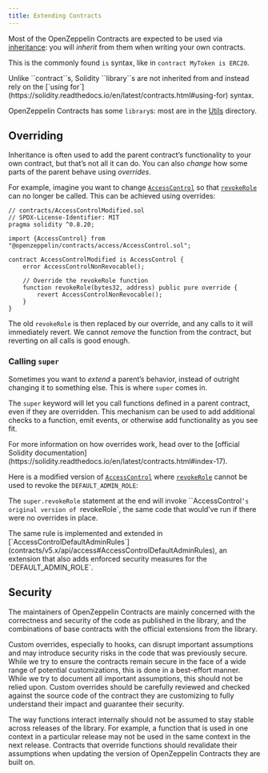 ```yaml
---
title: Extending Contracts
---
```


Most of the OpenZeppelin Contracts are expected to be used via [inheritance](https://solidity.readthedocs.io/en/latest/contracts.html#inheritance): you will _inherit_ from them when writing your own contracts.

This is the commonly found `is` syntax, like in `contract MyToken is ERC20`.

<Callout>
Unlike ``contract``s, Solidity ``library``s are not inherited from and instead rely on the [`using for`](https://solidity.readthedocs.io/en/latest/contracts.html#using-for) syntax.

OpenZeppelin Contracts has some ``library``s: most are in the [Utils](contracts/v5.x/api/utils) directory.
</Callout>

## Overriding

Inheritance is often used to add the parent contract’s functionality to your own contract, but that’s not all it can do. You can also _change_ how some parts of the parent behave using _overrides_.

For example, imagine you want to change [`AccessControl`](contracts/v5.x/api/access#AccessControl) so that [`revokeRole`](contracts/v5.x/api/access#AccessControl-revokeRole-bytes32-address-) can no longer be called. This can be achieved using overrides:

```solidity
// contracts/AccessControlModified.sol
// SPDX-License-Identifier: MIT
pragma solidity ^0.8.20;

import {AccessControl} from "@openzeppelin/contracts/access/AccessControl.sol";

contract AccessControlModified is AccessControl {
    error AccessControlNonRevocable();

    // Override the revokeRole function
    function revokeRole(bytes32, address) public pure override {
        revert AccessControlNonRevocable();
    }
}
```

The old `revokeRole` is then replaced by our override, and any calls to it will immediately revert. We cannot _remove_ the function from the contract, but reverting on all calls is good enough.

### Calling `super`

Sometimes you want to _extend_ a parent’s behavior, instead of outright changing it to something else. This is where `super` comes in.

The `super` keyword will let you call functions defined in a parent contract, even if they are overridden. This mechanism can be used to add additional checks to a function, emit events, or otherwise add functionality as you see fit.

<Callout>
For more information on how overrides work, head over to the [official Solidity documentation](https://solidity.readthedocs.io/en/latest/contracts.html#index-17).
</Callout>

Here is a modified version of [`AccessControl`](contracts/v5.x/api/access#AccessControl) where [`revokeRole`](contracts/v5.x/api/access#AccessControl-revokeRole-bytes32-address-) cannot be used to revoke the `DEFAULT_ADMIN_ROLE`:

The `super.revokeRole` statement at the end will invoke ``AccessControl`’s original version of `revokeRole`, the same code that would’ve run if there were no overrides in place.

<Callout>
The same rule is implemented and extended in [`AccessControlDefaultAdminRules`](contracts/v5.x/api/access#AccessControlDefaultAdminRules), an extension that also adds enforced security measures for the `DEFAULT_ADMIN_ROLE`.
</Callout>

## Security

The maintainers of OpenZeppelin Contracts are mainly concerned with the correctness and security of the code as published in the library, and the combinations of base contracts with the official extensions from the library.

Custom overrides, especially to hooks, can disrupt important assumptions and may introduce security risks in the code that was previously secure. While we try to ensure the contracts remain secure in the face of a wide range of potential customizations, this is done in a best-effort manner. While we try to document all important assumptions, this should not be relied upon. Custom overrides should be carefully reviewed and checked against the source code of the contract they are customizing to fully understand their impact and guarantee their security.

The way functions interact internally should not be assumed to stay stable across releases of the library. For example, a function that is used in one context in a particular release may not be used in the same context in the next release. Contracts that override functions should revalidate their assumptions when updating the version of OpenZeppelin Contracts they are built on.
